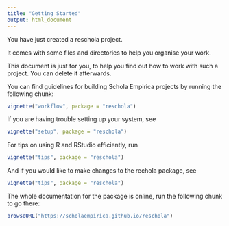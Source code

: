 ```yaml
---
title: "Getting Started"
output: html_document
---
```


You have just created a reschola project.

It comes with some files and directories to help you organise your work.

This document is just for you, to help you find out how to work with such a project. You can delete it afterwards.

You can find guidelines for building Schola Empirica projects by running the following chunk:

```r
vignette("workflow", package = "reschola")
```

If you are having trouble setting up your system, see

```r
vignette("setup", package = "reschola")
```

For tips on using R and RStudio efficiently, run

```r
vignette("tips", package = "reschola")
```

And if you would like to make changes to the rechola package, see

```r
vignette("tips", package = "reschola")
```


The whole documentation for the package is online, run the following chunk to go there:

```r
browseURL("https://scholaempirica.github.io/reschola")
```
